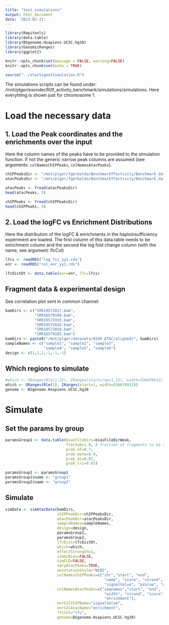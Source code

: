 ```yaml
---
title: "test_simulations"
output: html_document
date: '2023-02-21'
---
```


```r
library(Repitools)
library(data.table)
library(BSgenome.Hsapiens.UCSC.hg38)
library(GenomicRanges)
library(ggplot2)

knitr::opts_chunk$set(message = FALSE, warning=FALSE)
knitr::opts_chunk$set(echo = TRUE)

source("../atacSignalSimulation.R")
```

The simulations scripts can be found under: /mnt/plger/esonder/R/tf_activity_benchmark/simulations/simulations. 
Here everyhting is shown just for chromosome 1.

# Load the necessary data

## 1. Load the Peak coordinates and the enrichments over the input

Here the column names of the peaks have to be provided to the simulation function. If not the generic narrow peak columns are assumed (see arguments: `colNamesChIPPeaks`, `colNamesAtacPeaks`). 
```r
chIPPeaksDir <- "/mnt/plger/fgerbaldo/BenchmarkTFactivity/Benchmark_data/Simulation/ChIp_peaks/CEBPB.bed.gz"
atacPeaksDir <- "/mnt/plger/fgerbaldo/BenchmarkTFactivity/Benchmark_data/Simulation/A549_base/peaks/A549_filtered.bed"

atacPeaks <- fread(atacPeaksDir)
head(atacPeaks, 5)

chIPPeaks <- fread(chIPPeaksDir)
head(chIPPeaks, 5)
```

## 2. Load the logFC vs Enrichment Distributions

Here the distribution of the logFC & enrichments in the haploinsufficiency experiment are loaded. The first column of this data.table needs to be enrichment column and the second the log fold change column (with the name, see argument: lfcCol)
```r
lfcs <- readRDS("log_fcs_yy1.rds")
enr <- readRDS("rel_enr_yy1.rds")

lfcDistDt <- data.table(enr=enr, lfc=lfcs)
```

## Fragment data & experimental design

See correlation plot sent in common channel:
```r
bamDirs <- c("SRR19572817.bam",
             "SRR16579104.bam",
             "SRR19572933.bam",
             "SRR19572816.bam",
             "SRR19572818.bam",
             "SRR16579105.bam")
bamDirs <- paste0("/mnt/plger/datasets/A549_ATAC/aligned/", bamDirs)
sampleNames <- c("sample1", "sample2", "sample3",
                 "sample4", "sample5", "sample6")
design <- c(1,1,1,-1,-1,-1)
```

## Which regions to simulate

```r
#which <- GRanges(Rle(1:22), IRanges(start=rep(1,22), width=536870912))
which <- GRanges(Rle(1), IRanges(start=1, width=536870912))
genome <- BSgenome.Hsapiens.UCSC.hg38
```

# Simulate 

## Set the params by group 
```r
paramsGroup1 <- data.table(biasFileDirs=biasFileDirWeak,
                           fracSub=1.0, # fraction of fragments to be considered for GC and FL sampling
                           prob_nf=0.7,
                           prob_mono=0.9,
                           prob_di=0.07,
                           prob_tri=0.03)

paramsGroup2 <- paramsGroup1
paramsGroup1$name <- "group1"
paramsGroup2$name <- "group2"
```

## Simulate
```r
simData <- simAtacData(bamDirs, 
                       chIPPeakDir=chIPPeaksDir, 
                       atacPeakDir=atacPeaksDir,
                       sampleNames=sampleNames,
                       design=design,
                       paramsGroup1,
                       paramsGroup2, 
                       lfcDist=lfcDistDt,
                       which=which,
                       effectStrength=1,
                       simGCBias=FALSE,
                       simFLD=FALSE,
                       varyAtacPeaks=TRUE,
                       annotationStyle="NCBI",
                       colNamesChIPPeaks=c("chr","start", "end", 
                                            "name", "score", "strand",
                                            "signalValue", "pValue", "qValue", "peak"),
                       colNamesAtacPeaks=c("seqnames","start", "end", 
                                            "width", "strand", "score",
                                            "enrichment"),
                       enrColChIPName="signalValue",
                       enrColAtacName="enrichment",
                       lfcCol="lfc",
                       genome=BSgenome.Hsapiens.UCSC.hg38)
```